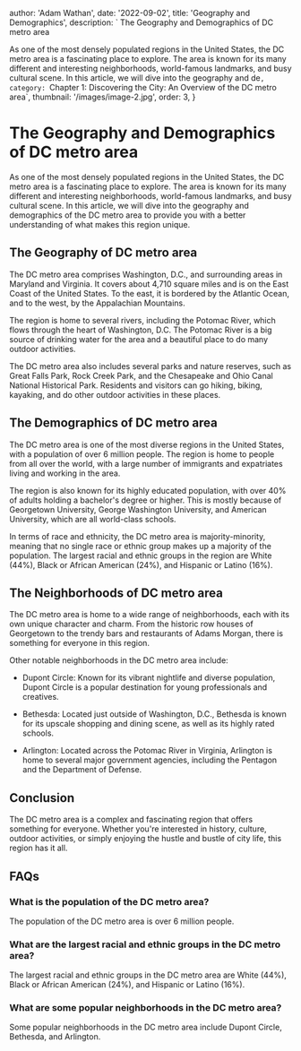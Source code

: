 
  author: 'Adam Wathan',
  date: '2022-09-02',
  title: 'Geography and Demographics',
  description: ` The Geography and Demographics of DC metro area

As one of the most densely populated regions in the United States, the DC metro area is a fascinating place to explore. The area is known for its many different and interesting neighborhoods, world-famous landmarks, and busy cultural scene. In this article, we will dive into the geography and de`,
  category: `Chapter 1: Discovering the City: An Overview of the DC metro area`,
  thumbnail: '/images/image-2.jpg',
  order: 3,
}

        
# The Geography and Demographics of DC metro area

As one of the most densely populated regions in the United States, the DC metro area is a fascinating place to explore. The area is known for its many different and interesting neighborhoods, world-famous landmarks, and busy cultural scene. In this article, we will dive into the geography and demographics of the DC metro area to provide you with a better understanding of what makes this region unique.

## The Geography of DC metro area

The DC metro area comprises Washington, D.C., and surrounding areas in Maryland and Virginia. It covers about 4,710 square miles and is on the East Coast of the United States. To the east, it is bordered by the Atlantic Ocean, and to the west, by the Appalachian Mountains.

The region is home to several rivers, including the Potomac River, which flows through the heart of Washington, D.C. The Potomac River is a big source of drinking water for the area and a beautiful place to do many outdoor activities.

The DC metro area also includes several parks and nature reserves, such as Great Falls Park, Rock Creek Park, and the Chesapeake and Ohio Canal National Historical Park. Residents and visitors can go hiking, biking, kayaking, and do other outdoor activities in these places.

## The Demographics of DC metro area

The DC metro area is one of the most diverse regions in the United States, with a population of over 6 million people. The region is home to people from all over the world, with a large number of immigrants and expatriates living and working in the area.

The region is also known for its highly educated population, with over 40% of adults holding a bachelor's degree or higher. This is mostly because of Georgetown University, George Washington University, and American University, which are all world-class schools.

In terms of race and ethnicity, the DC metro area is majority-minority, meaning that no single race or ethnic group makes up a majority of the population. The largest racial and ethnic groups in the region are White (44%), Black or African American (24%), and Hispanic or Latino (16%).

## The Neighborhoods of DC metro area

The DC metro area is home to a wide range of neighborhoods, each with its own unique character and charm. From the historic row houses of Georgetown to the trendy bars and restaurants of Adams Morgan, there is something for everyone in this region.

Other notable neighborhoods in the DC metro area include:

- Dupont Circle: Known for its vibrant nightlife and diverse population, Dupont Circle is a popular destination for young professionals and creatives.

- Bethesda: Located just outside of Washington, D.C., Bethesda is known for its upscale shopping and dining scene, as well as its highly rated schools.

- Arlington: Located across the Potomac River in Virginia, Arlington is home to several major government agencies, including the Pentagon and the Department of Defense.

## Conclusion

The DC metro area is a complex and fascinating region that offers something for everyone. Whether you're interested in history, culture, outdoor activities, or simply enjoying the hustle and bustle of city life, this region has it all.

## FAQs

### What is the population of the DC metro area?

The population of the DC metro area is over 6 million people.

### What are the largest racial and ethnic groups in the DC metro area?

The largest racial and ethnic groups in the DC metro area are White (44%), Black or African American (24%), and Hispanic or Latino (16%).

### What are some popular neighborhoods in the DC metro area?

Some popular neighborhoods in the DC metro area include Dupont Circle, Bethesda, and Arlington.

        